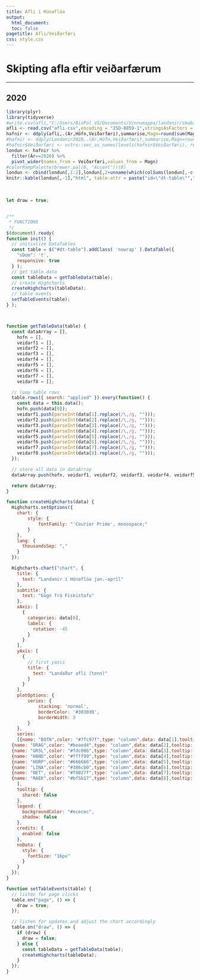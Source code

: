 ```yaml
---
title: Afli í Húnaflóa
output:
  html_document:
  toc: false
pagetitle: Afli/Veiðarfæri    
css: style.css
---
```


# Skipting afla eftir veiðarfærum

***


## 2020



<script src="https://cdn.datatables.net/1.10.16/css/jquery.dataTables.min.css"></script>
<script src="https://cdnjs.cloudflare.com/ajax/libs/jquery/3.2.1/jquery.min.js"></script>
<script src="https://cdn.datatables.net/1.10.16/js/jquery.dataTables.min.js"></script>
<script src="https://code.highcharts.com/highcharts.js"></script>
<script src="https://code.highcharts.com/modules/no-data-to-display.js"></script>
<link rel="stylesheet" type="text/css" href="https://cdn.datatables.net/1.10.20/css/jquery.dataTables.css">
<link href="https://fonts.googleapis.com/css2?family=Courier+Prime&display=swap" rel="stylesheet">

<body>
<div id="chart"></div>
<div class="container">



```r
library(plyr)
library(tidyverse)
#write.csv(afli,"C:/Users/BioPol VS/Documents/Vinnumappa/landanir/smabatar/afli.csv",fileEncoding = "ISO-8859-1",row.names = F)
afli <- read.csv("afli.csv",encoding = "ISO-8859-1",stringsAsFactors = F)
hafnir <- ddply(afli,.(Ár,Höfn,Veiðarfæri),summarise,Magn=round(sum(Magn)/1000),.drop=F)
#hafnir <- ddply(Landanir2020,.(Ár,Höfn,Veiðarfæri),summarise,Magn=round(sum(Magn)/1000),.drop=F)
#hafnir$Veiðarfæri <- vctrs::vec_as_names(levels(hafnir$Veiðarfæri), repair = "unique")
londun <- hafnir %>%
  filter(Ár==2020) %>% 
  pivot_wider(names_from = Veiðarfæri,values_from = Magn)
#colorRampPalette(brewer.pal(8, "Accent"))(8)
londun <- cbind(londun[,1:2],londun[,2+unname(which(colSums(londun[,-c(1:2)]) != 0))])
knitr::kable(londun[,-1],"html", table.attr = paste("id=\"dt-table\"","class=\"display\""))
```

</div>
<br>
<!-- <script src="smabatar.js"></script> -->

```js
let draw = true;


/**
 * FUNCTIONS
 */
$(document).ready(
function init() {
  // initialize DataTables
  const table = $("#dt-table").addClass( 'nowrap' ).DataTable({
    "sDom": 't',
    responsive: true
  } );
  // get table data
  const tableData = getTableData(table);
  // create Highcharts
  createHighcharts(tableData);
  // table events
  setTableEvents(table);
} );



function getTableData(table) {
  const dataArray = [],
    hofn = [],
    veidarf1 = [],
    veidarf2 = [],
    veidarf3 = [],
    veidarf4 = [],
    veidarf5 = [],
    veidarf6 = [],
    veidarf7 = [],
    veidarf8 = [];

  // loop table rows
  table.rows({ search: "applied" }).every(function() {
    const data = this.data();
    hofn.push(data[0]);
    veidarf1.push(parseInt(data[1].replace(/\,/g, "")));
    veidarf2.push(parseInt(data[2].replace(/\,/g, "")));
    veidarf3.push(parseInt(data[3].replace(/\,/g, "")));
    veidarf4.push(parseInt(data[4].replace(/\,/g, "")));
    veidarf5.push(parseInt(data[5].replace(/\,/g, "")));
    veidarf6.push(parseInt(data[6].replace(/\,/g, "")));
    veidarf7.push(parseInt(data[7].replace(/\,/g, "")));
    veidarf8.push(parseInt(data[8].replace(/\,/g, "")));
  });

  // store all data in dataArray
  dataArray.push(hofn, veidarf1, veidarf2, veidarf3, veidarf4, veidarf5, veidarf6, veidarf7,veidarf8);

  return dataArray;
}

function createHighcharts(data) {
  Highcharts.setOptions({
    chart: {
        style: {
            fontFamily: "'Courier Prime', monospace;"
        }
    },
    lang: {
      thousandsSep: ","
    }
  });

  Highcharts.chart("chart", {
    title: {
      text: "Landanir í Húnaflóa jan.-apríl"
    },
    subtitle: {
      text: "Gögn frá Fiskistofu"
    },
    xAxis: [
      {
        categories: data[0],
        labels: {
          rotation: -45
        }
      }
    ],
    yAxis: [
      {
        // first yaxis
        title: {
          text: "Landaður afli (tonn)"
        }
      }
    ],
    plotOptions: {
        series: {
            stacking: 'normal',
            borderColor: '#303030',
            borderWidth: 2
        }
    },
    series: 
    [{name: "BOTN",color: "#7fc97f",type: "column",data: data[1],tooltip: {valueSuffix: " T"}},
  {name: "DRAG",color: "#beaed4",type: "column",data: data[2],tooltip: {valueSuffix: " T"}},
  {name: "GRSL",color: "#fdc086",type: "column",data: data[3],tooltip: {valueSuffix: " T"}},
  {name: "HAND",color: "#ffff99",type: "column",data: data[4],tooltip: {valueSuffix: " T"}},
  {name: "HORP",color: "#666666",type: "column",data: data[5],tooltip: {valueSuffix: " T"}},
  {name: "LINA",color: "#386cb0",type: "column",data: data[6],tooltip: {valueSuffix: " T"}},
  {name: "NET", color: "#f0027f",type: "column",data: data[7],tooltip: {valueSuffix: " T"}},
  {name: "RAEK",color: "#bf5b17",type: "column",data: data[8],tooltip: {valueSuffix: " T"}}
    ],
    tooltip: {
      shared: false
    },
    legend: {
      backgroundColor: "#ececec",
      shadow: false
    },
    credits: {
      enabled: false
    },
    noData: {
      style: {
        fontSize: "16px"
      }
    }
  });
}

function setTableEvents(table) {
  // listen for page clicks
  table.on("page", () => {
    draw = true;
  });

  // listen for updates and adjust the chart accordingly
  table.on("draw", () => {
    if (draw) {
      draw = false;
    } else {
      const tableData = getTableData(table);
      createHighcharts(tableData);
    }
  });
}
```

</body>

  
